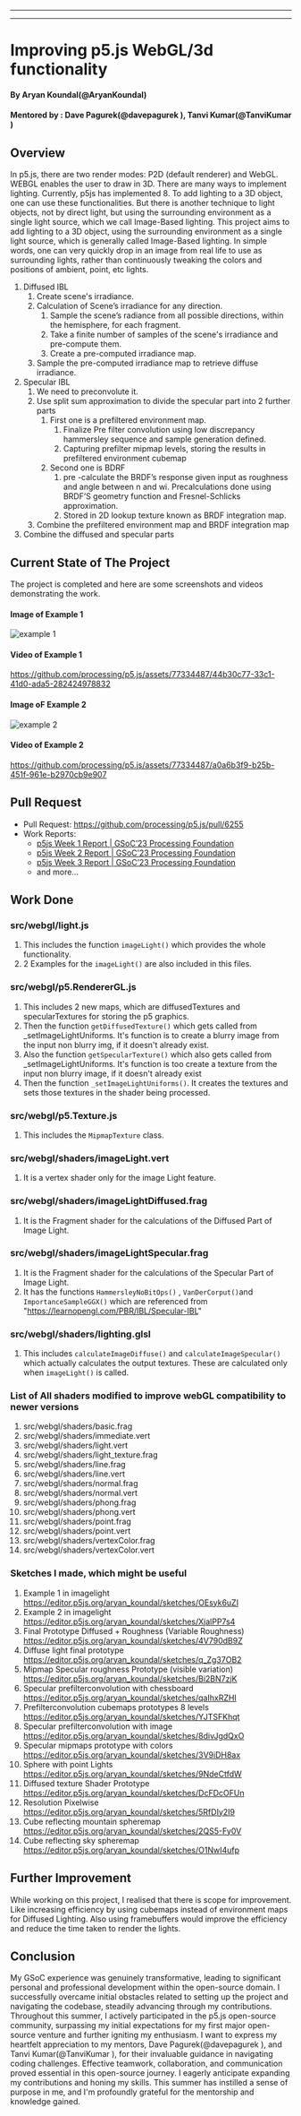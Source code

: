
---

---
# Improving p5.js WebGL/3d functionality

#### By Aryan Koundal(@AryanKoundal)
#### Mentored by : Dave Pagurek(@davepagurek ), Tanvi Kumar(@TanviKumar )

## Overview

In p5.js, there are two render modes: P2D (default renderer) and WebGL. WEBGL 
enables the user to draw in 3D. There are many ways to implement lighting. 
Currently, p5js has implemented 8. To add lighting to a 3D object, one can
use these functionalities. But there is another technique to light objects,
not by direct light, but using the surrounding environment as a single light
source, which we call Image-Based lighting. 
This project aims to add lighting to a 3D object, using the surrounding 
environment as a single light source, which is generally called Image-Based 
lighting. In simple words, one can very quickly drop in an image from real 
life to use as surrounding lights, rather than continuously tweaking the colors 
and positions of ambient, point, etc lights.

1. Diffused IBL
    1. Create scene's irradiance.
    1. Calculation of Scene’s irradiance for any direction.
        1. Sample the scene’s radiance from all possible directions, within the
        hemisphere, for each fragment.
        1. Take a finite number of samples of the scene's irradiance and pre-compute them.
        1. Create a pre-computed irradiance map.
    1. Sample the pre-computed irradiance map to retrieve diffuse irradiance.
1. Specular IBL
    1. We need to preconvolute it.
    1. Use split sum approximation to divide the specular part into 2 further parts
        1. First one is a prefiltered environment map.
            1. Finalize Pre filter convolution using low discrepancy hammersley sequence 
            and sample generation defined.
            1. Capturing prefilter mipmap levels, storing the results in prefiltered 
            environment cubemap
        1. Second one is BDRF 
            1. pre -calculate the BRDF’s response given input as roughness and angle
            between n and wi. 
                Precalculations done using BRDF’S geometry function and Fresnel-Schlicks approximation.
            1. Stored in 2D lookup texture known as BRDF integration map.
    1. Combine the  prefiltered environment map and  BRDF integration map
1. Combine the diffused and specular parts


## Current State of The Project

The project is completed and here are some screenshots and videos demonstrating the work.

#### Image of Example 1 
![example 1](https://github.com/processing/p5.js/assets/77334487/8d818df0-17a8-4332-b369-bcb79a5afc67)

#### Video of Example 1
https://github.com/processing/p5.js/assets/77334487/44b30c77-33c1-41d0-ada5-282424978832

#### Image oF Example 2
![example 2](https://github.com/processing/p5.js/assets/77334487/e46f24b8-2713-4d2b-8392-744585da6a5b)

#### Video of Example 2
https://github.com/processing/p5.js/assets/77334487/a0a6b3f9-b25b-451f-961e-b2970cb9e907

## Pull Request

- Pull Request: https://github.com/processing/p5.js/pull/6255
- Work Reports:
    - [p5js Week 1 Report | GSoC’23 Processing Foundation](https://aryankoundal.medium.com/p5js-week-1-report-gsoc23-processing-foundation-9910934112e5)
    - [p5js Week 2 Report | GSoC’23 Processing Foundation](https://aryankoundal.medium.com/p5js-week-2-report-gsoc23-processing-foundation-c8a36f5cf34)
    - [p5js Week 3 Report | GSoC’23 Processing Foundation](https://aryankoundal.medium.com/p5js-week-3-report-gsoc23-processing-foundation-39043d0363e2)
    - and more...


## Work Done

### src/webgl/light.js
1. This includes the function `imageLight()` which provides the whole functionality.
1. 2 Examples for the `imageLight()` are also included in this files.
 
### src/webgl/p5.RendererGL.js
1. This includes 2 new maps, which are diffusedTextures and specularTextures for storing the p5 graphics.
1. Then the function `getDiffusedTexture()` which gets called from _setImageLightUniforms. It's function is to create a blurry 
image from the input non blurry img, if it doesn't already exist.
1. Also the function `getSpecularTexture()` which also gets called from _setImageLightUniforms. It's function is too create a texture
 from the input non blurry image, if it doesn't already exist
1. Then the function `_setImageLightUniforms()`. It creates the textures and sets those textures in the shader being processed.

### src/webgl/p5.Texture.js
1. This includes the `MipmapTexture` class.

 
### src/webgl/shaders/imageLight.vert
1. It is a vertex shader only for the image Light feature.
 
### src/webgl/shaders/imageLightDiffused.frag
1. It is the Fragment shader for the calculations of the Diffused Part of Image Light.
 
### src/webgl/shaders/imageLightSpecular.frag
1. It is the Fragment shader for the calculations of the Specular Part of Image Light.
1. It has the functions `HammersleyNoBitOps()` , `VanDerCorput()`and `ImportanceSampleGGX()` which are
referenced from "https://learnopengl.com/PBR/IBL/Specular-IBL"

### src/webgl/shaders/lighting.glsl
1. This includes `calculateImageDiffuse()` and `calculateImageSpecular()` which actually calculates the output textures. These are calculated only when `imageLight()` is called.

### List of All shaders modified to improve webGL compatibility to newer versions
1. src/webgl/shaders/basic.frag
1. src/webgl/shaders/immediate.vert
1. src/webgl/shaders/light.vert
1. src/webgl/shaders/light_texture.frag 
1. src/webgl/shaders/line.frag
1. src/webgl/shaders/line.vert
1. src/webgl/shaders/normal.frag
1. src/webgl/shaders/normal.vert
1. src/webgl/shaders/phong.frag
1. src/webgl/shaders/phong.vert
1. src/webgl/shaders/point.frag
1. src/webgl/shaders/point.vert
1. src/webgl/shaders/vertexColor.frag
1. src/webgl/shaders/vertexColor.vert

### Sketches I made, which might be useful 
1. Example 1 in imagelight          https://editor.p5js.org/aryan_koundal/sketches/OEsyk6uZI
1. Example 2 in imagelight         https://editor.p5js.org/aryan_koundal/sketches/XjalPP7s4
1. Final Prototype Diffused + Roughness (Variable Roughness)  https://editor.p5js.org/aryan_koundal/sketches/4V790dB9Z
1. Diffuse light final prototype https://editor.p5js.org/aryan_koundal/sketches/q_Zg37OB2
1. Mipmap  Specular roughness Prototype (visible variation) https://editor.p5js.org/aryan_koundal/sketches/Bi2BN7zjK
1. Specular prefilterconvolution with chessboard https://editor.p5js.org/aryan_koundal/sketches/qaIhxRZHI
1. Prefilterconvolution cubemaps prototypes 8 levels https://editor.p5js.org/aryan_koundal/sketches/YJTSFKhqt
1. Specular prefilterconvolution with image https://editor.p5js.org/aryan_koundal/sketches/8divJgdQxO
1. Specular mipmaps prototype with colors https://editor.p5js.org/aryan_koundal/sketches/3V9iDH8ax
1. Sphere with point Lights https://editor.p5js.org/aryan_koundal/sketches/9NdeCtfdW
1. Diffused texture Shader Prototype https://editor.p5js.org/aryan_koundal/sketches/DcFDcOFUn
1. Resolution Pixelwise             https://editor.p5js.org/aryan_koundal/sketches/5RfDIy2I9
1. Cube reflecting mountain spheremap https://editor.p5js.org/aryan_koundal/sketches/2QS5-Fy0V
1. Cube reflecting sky spheremap 	 https://editor.p5js.org/aryan_koundal/sketches/O1NwI4ufp

## Further Improvement
While working on this project, I realised that there is scope for improvement. Like increasing efficiency by using cubemaps instead of environment maps for Diffused Lighting. Also using framebuffers would improve the efficiency and reduce the time taken to render the lights.

## Conclusion

My GSoC experience was genuinely transformative, leading to significant personal and professional
development within the open-source domain. I successfully overcame initial obstacles related to
setting up the project and navigating the codebase, steadily advancing through my contributions.
Throughout this summer, I actively participated in the p5.js open-source community, surpassing my 
initial expectations for my first major open-source venture and further igniting my enthusiasm. I
want to express my heartfelt appreciation to my mentors,  Dave Pagurek(@davepagurek ), and
Tanvi Kumar(@TanviKumar ), for their invaluable guidance in navigating coding challenges. 
Effective teamwork, collaboration, and communication proved essential in this open-source journey.
I eagerly anticipate expanding my contributions and honing my skills. This summer has instilled
a sense of purpose in me, and I'm profoundly grateful for the mentorship and knowledge gained.

